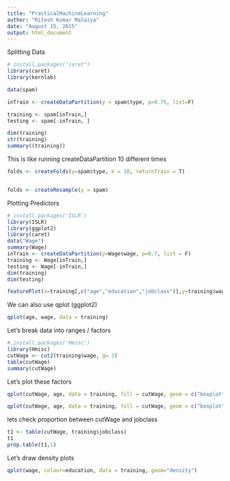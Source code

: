 ```yaml
---
title: "PracticalMachineLearning"
author: "Ritesh Kumar Malaiya"
date: "August 15, 2015"
output: html_document
---
```


Splitting Data
```r
# install.packages("caret")
library(caret)
library(kernlab)

data(spam)

inTrain <- createDataPartition(y = spam$type, p=0.75, list=F)

training <- spam[inTrain,]
testing <- spam[-inTrain, ]

dim(training)
str(training)
summary((training))
```


This is like running createDataPartition 10 different times
```r
folds <- createFolds(y=spam$type, k = 10, returnTrain = T)


folds <- createResample(y = spam)
```

Plotting Predictors
```r
# install.packages('ISLR')
library(ISLR)
library(ggplot2)
library(caret)
data("Wage")
summary(Wage)
inTrain <- createDataPartition(y=Wage$wage, p=0.7, list = F)
training <- Wage[inTrain,]
testing <- Wage[-inTrain,]
dim(training)
dim(testing)

featurePlot(x=training[,c("age","education","jobclass")],y=training$wage, plot = "pairs" )

```

We can also use qplot (ggplot2)
```r

qplot(age, wage, data = training)

```

Let's break data into ranges / factors

```r
# install.packages('Hmisc')
library(Hmisc)
cutWage <- cut2(training$wage, g= 3)
table(cutWage)
summary(cutWage)
```

Let's plot these factors

```r
qplot(cutWage, age, data = training, fill = cutWage, geom = c("boxplot"))
```

```r
qplot(cutWage, age, data = training, fill = cutWage, geom = c("boxplot", "jitter"))
```

lets check proportion between cutWage and jobclass
```r

t1 <- table(cutWage, training$jobclass)
t1
prop.table(t1,1)
```

Let's draw density plots
```r
qplot(wage, colour=education, data = training, geom="density")
```

